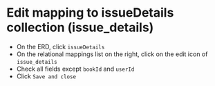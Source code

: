 
# Edit mapping to issueDetails collection (issue_details)




- On the ERD, click `issueDetails`
- On the relational mappings list on the right, click on the edit icon of `issue_details`
- Check all fields except `bookId` and `userId`
- Click `Save and close`



<Screenshot url="https://www.mongodb.com/products/tools/relational-migrator" src="img/190-image-001.png" alt="Screenshot of the connect modal" />

